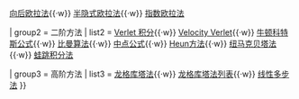 {{Navbox
| name = 数值积分
| title = [[数值常微分方程|数值积分]]
|titlestyle =  background:#EEEE99;
|groupstyle = background:#EEEE99:text-align: center;;

| group1 = 一阶方法
| list1 = {{nowrap begin}} [[欧拉法]]{{·w}} [[向后欧拉法]]{{·w}} [[半隐式欧拉法]]{{·w}} [[指数欧拉法]]{{nowrap end}}

| group2 = 二阶方法
| list2 = {{nowrap begin}}
[[Verlet 积分]]{{·w}} [[Velocity Verlet]]{{·w}} [[牛顿科特斯公式]]{{·w}} [[比曼算法]]{{·w}} [[中点公式]]{{·w}} [[Heun方法]]{{·w}} [[纽马克贝塔法]]{{·w}} [[蛙跳积分法]] {{nowrap end}}

| group3 = 高阶方法
| list3 = {{nowrap begin}}
[[龙格库塔法]]{{·w}} [[龙格库塔法列表]]{{·w}} [[线性多步法]]
}}<noinclude>

[[Category:数学模板|{{PAGENAME}}]]

</noinclude>